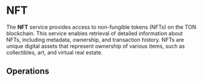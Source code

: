 

# NFT <SwaggerLink tag={SWAGGER_TAGS.NFT} />

The **NFT** service provides access to non-fungible tokens (NFTs) on the TON blockchain. This service enables retrieval of detailed information about NFTs, including metadata, ownership, and transaction history. NFTs are unique digital assets that represent ownership of various items, such as collectibles, art, and virtual real estate.

## Operations

<SchemaLoader tag={SWAGGER_TAGS.NFT} />
